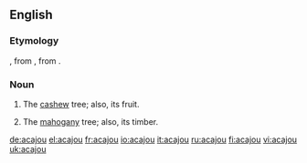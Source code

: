 ==English==
===Etymology===
{{etyl|fr}}, from {{etyl|pt}} {{term|acajú|lang=pt}}, from {{Tupian.}} {{term|acajuba}}.

===Noun===
{{en-noun}}

#{{trees}} The [[cashew]] tree; also, its fruit.
#{{trees}} The [[mahogany]] tree; also, its timber.

[[de:acajou]]
[[el:acajou]]
[[fr:acajou]]
[[io:acajou]]
[[it:acajou]]
[[ru:acajou]]
[[fi:acajou]]
[[vi:acajou]]
[[uk:acajou]]